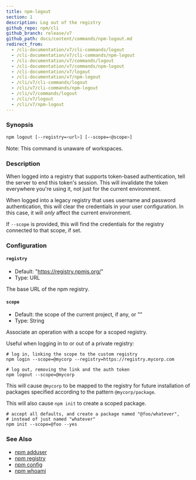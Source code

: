 ```yaml
---
title: npm-logout
section: 1
description: Log out of the registry
github_repo: npm/cli
github_branch: release/v7
github_path: docs/content/commands/npm-logout.md
redirect_from:
  - /cli-documentation/v7/cli-commands/logout
  - /cli-documentation/v7/cli-commands/npm-logout
  - /cli-documentation/v7/commands/logout
  - /cli-documentation/v7/commands/npm-logout
  - /cli-documentation/v7/logout
  - /cli-documentation/v7/npm-logout
  - /cli/v7/cli-commands/logout
  - /cli/v7/cli-commands/npm-logout
  - /cli/v7/commands/logout
  - /cli/v7/logout
  - /cli/v7/npm-logout
---
```


### Synopsis

```bash
npm logout [--registry=<url>] [--scope=<@scope>]
```

Note: This command is unaware of workspaces.

### Description

When logged into a registry that supports token-based authentication, tell the server to end this token's session. This will invalidate the token everywhere you're using it, not just for the current environment.

When logged into a legacy registry that uses username and password authentication, this will clear the credentials in your user configuration. In this case, it will _only_ affect the current environment.

If `--scope` is provided, this will find the credentials for the registry connected to that scope, if set.

### Configuration

#### `registry`

- Default: "https://registry.npmjs.org/"
- Type: URL

The base URL of the npm registry.

#### `scope`

- Default: the scope of the current project, if any, or ""
- Type: String

Associate an operation with a scope for a scoped registry.

Useful when logging in to or out of a private registry:

```
# log in, linking the scope to the custom registry
npm login --scope=@mycorp --registry=https://registry.mycorp.com

# log out, removing the link and the auth token
npm logout --scope=@mycorp
```

This will cause `@mycorp` to be mapped to the registry for future installation of packages specified according to the pattern `@mycorp/package`.

This will also cause `npm init` to create a scoped package.

```
# accept all defaults, and create a package named "@foo/whatever",
# instead of just named "whatever"
npm init --scope=@foo --yes
```

### See Also

- [npm adduser](/cli/v7/commands/npm-adduser)
- [npm registry](/cli/v7/using-npm/registry)
- [npm config](/cli/v7/commands/npm-config)
- [npm whoami](/cli/v7/commands/npm-whoami)
